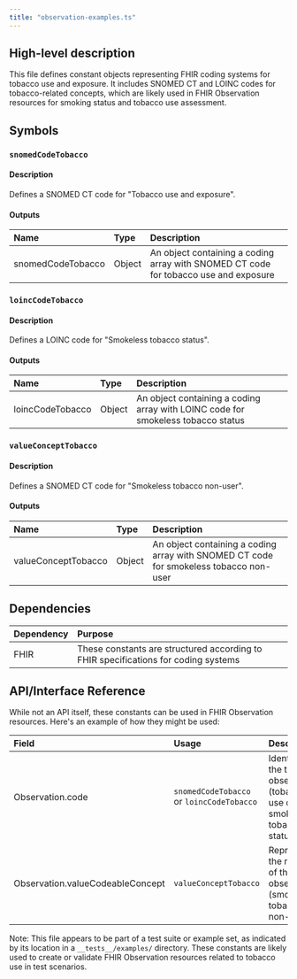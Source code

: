 ```yaml
---
title: "observation-examples.ts"
---
```


## High-level description
This file defines constant objects representing FHIR coding systems for tobacco use and exposure. It includes SNOMED CT and LOINC codes for tobacco-related concepts, which are likely used in FHIR Observation resources for smoking status and tobacco use assessment.

## Symbols

### `snomedCodeTobacco`
#### Description
Defines a SNOMED CT code for "Tobacco use and exposure".

#### Outputs
| Name | Type | Description |
|:-----|:-----|:------------|
| snomedCodeTobacco | Object | An object containing a coding array with SNOMED CT code for tobacco use and exposure |

### `loincCodeTobacco`
#### Description
Defines a LOINC code for "Smokeless tobacco status".

#### Outputs
| Name | Type | Description |
|:-----|:-----|:------------|
| loincCodeTobacco | Object | An object containing a coding array with LOINC code for smokeless tobacco status |

### `valueConceptTobacco`
#### Description
Defines a SNOMED CT code for "Smokeless tobacco non-user".

#### Outputs
| Name | Type | Description |
|:-----|:-----|:------------|
| valueConceptTobacco | Object | An object containing a coding array with SNOMED CT code for smokeless tobacco non-user |

## Dependencies
| Dependency | Purpose |
|:-----------|:--------|
| FHIR | These constants are structured according to FHIR specifications for coding systems |

## API/Interface Reference
While not an API itself, these constants can be used in FHIR Observation resources. Here's an example of how they might be used:

| Field | Usage | Description |
|:------|:------|:------------|
| Observation.code | `snomedCodeTobacco` or `loincCodeTobacco` | Identifies the type of observation (tobacco use or smokeless tobacco status) |
| Observation.valueCodeableConcept | `valueConceptTobacco` | Represents the result of the observation (smokeless tobacco non-user) |

Note: This file appears to be part of a test suite or example set, as indicated by its location in a `__tests__/examples/` directory. These constants are likely used to create or validate FHIR Observation resources related to tobacco use in test scenarios.